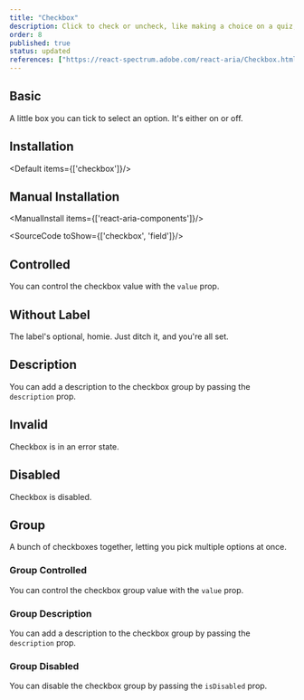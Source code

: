 ```yaml
---
title: "Checkbox"
description: Click to check or uncheck, like making a choice on a quiz, simple and straightforward for quick decisions.
order: 8
published: true
status: updated
references: ["https://react-spectrum.adobe.com/react-aria/Checkbox.html#props"]
---
```


## Basic

A little box you can tick to select an option. It's either on or off.

<How toUse="forms/checkbox-demo" />

## Installation
<Default items={['checkbox']}/>

## Manual Installation

<ManualInstall items={['react-aria-components']}/>

<SourceCode toShow={['checkbox', 'field']}/>

## Controlled
You can control the checkbox value with the `value` prop.
<How minW72 toUse="forms/checkbox-controlled-demo" />

## Without Label
The label's optional, homie. Just ditch it, and you're all set.

## Description
You can add a description to the checkbox group by passing the `description` prop.
<How minW72 toUse="forms/checkbox-description-demo" />

## Invalid
Checkbox is in an error state.
<How toUse="forms/checkbox-invalid-demo" />

## Disabled
Checkbox is disabled.
<How toUse="forms/checkbox-disabled-demo" />

## Group
A bunch of checkboxes together, letting you pick multiple options at once.
<How toUse="forms/checkbox-group-demo" />

### Group Controlled
You can control the checkbox group value with the `value` prop.
<How minW72 toUse="forms/checkbox-group-controlled-demo" />

### Group Description
You can add a description to the checkbox group by passing the `description` prop.
<How minW72 toUse="forms/checkbox-group-description-demo" />

### Group Disabled
You can disable the checkbox group by passing the `isDisabled` prop.
<How minW72 toUse="forms/checkbox-group-disabled-demo" />
